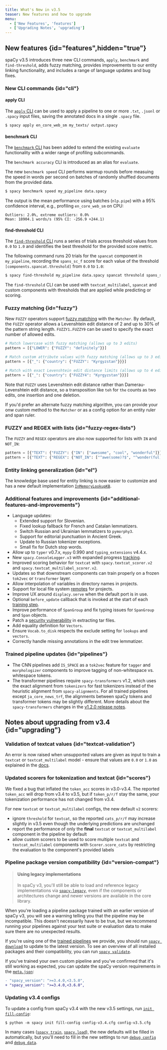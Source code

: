 ```yaml
---
title: What's New in v3.5
teaser: New features and how to upgrade
menu:
  - ['New Features', 'features']
  - ['Upgrading Notes', 'upgrading']
---
```


## New features {id="features",hidden="true"}

spaCy v3.5 introduces three new CLI commands, `apply`, `benchmark` and
`find-threshold`, adds fuzzy matching, provides improvements to our entity
linking functionality, and includes a range of language updates and bug fixes.

### New CLI commands {id="cli"}

#### apply CLI

The [`apply` CLI](/api/cli#apply) can be used to apply a pipeline to one or more
`.txt`, `.jsonl` or `.spacy` input files, saving the annotated docs in a single
`.spacy` file.

```bash
$ spacy apply en_core_web_sm my_texts/ output.spacy
```

#### benchmark CLI

The [`benchmark` CLI](/api/cli#benchmark) has been added to extend the existing
`evaluate` functionality with a wider range of profiling subcommands.

The `benchmark accuracy` CLI is introduced as an alias for `evaluate`.

The new `benchmark speed` CLI performs warmup rounds before measuing the speed
in words per second on batches of randomly shuffled documents from the provided
data.

```bash
$ spacy benchmark speed my_pipeline data.spacy
```

The output is the mean performance using batches (`nlp.pipe`) with a 95%
confidence interval, e.g., profiling `en_core_web_sm` on CPU:

```none
Outliers: 2.0%, extreme outliers: 0.0%
Mean: 18904.1 words/s (95% CI: -256.9 +244.1)
```

#### find-threshold CLI

The [`find-threshold` CLI](/api/cli#find-threshold) runs a series of trials
across threshold values from `0.0` to `1.0` and identifies the best threshold
for the provided score metric.

The following command runs 20 trials for the `spancat` component in
`my_pipeline`, recording the `spans_sc_f` score for each value of the threshold
`[components.spancat.threshold]` from `0.0` to `1.0`:

```bash
$ spacy find-threshold my_pipeline data.spacy spancat threshold spans_sc_f --n_trials 20
```

The `find-threshold` CLI can be used with `textcat_multilabel`, `spancat` and
custom components with thresholds that are applied while predicting or scoring.

### Fuzzy matching {id="fuzzy"}

New `FUZZY` operators support [fuzzy matching](/usage/rule-based-matching#fuzzy)
with the `Matcher`. By default, the `FUZZY` operator allows a Levenshtein edit
distance of 2 and up to 30% of the pattern string length. `FUZZY1`..`FUZZY9` can
be used to specify the exact number of allowed edits.

```python
# Match lowercase with fuzzy matching (allows up to 3 edits)
pattern = [{"LOWER": {"FUZZY": "definitely"}}]

# Match custom attribute values with fuzzy matching (allows up to 3 edits)
pattern = [{"_": {"country": {"FUZZY": "Kyrgyzstan"}}}]

# Match with exact Levenshtein edit distance limits (allows up to 4 edits)
pattern = [{"_": {"country": {"FUZZY4": "Kyrgyzstan"}}}]
```

Note that `FUZZY` uses Levenshtein edit distance rather than
Damerau-Levenshtein edit distance, so a transposition like `teh` for `the`
counts as two edits, one insertion and one deletion.

If you'd prefer an alternate fuzzy matching algorithm, you can provide your onw
custom method to the `Matcher` or as a config option for an entity ruler and
span ruler.

### FUZZY and REGEX with lists {id="fuzzy-regex-lists"}

The `FUZZY` and `REGEX` operators are also now supported for lists with `IN` and
`NOT_IN`:

```python
pattern = [{"TEXT": {"FUZZY": {"IN": ["awesome", "cool", "wonderful"]}}}]
pattern = [{"TEXT": {"REGEX": {"NOT_IN": ["^awe(some)?$", "^wonder(ful)?"]}}}]
```

### Entity linking generalization {id="el"}

The knowledge base used for entity linking is now easier to customize and has a
new default implementation [`InMemoryLookupKB`](/api/kb_in_memory).

### Additional features and improvements {id="additional-features-and-improvements"}

- Language updates:
  - Extended support for Slovenian.
  - Fixed lookup fallback for French and Catalan lemmatizers.
  - Switch Russian and Ukrainian lemmatizers to `pymorphy3`.
  - Support for editorial punctuation in Ancient Greek.
  - Update to Russian tokenizer exceptions.
  - Small fix for Dutch stop words.
- Allow up to `typer` v0.7.x, `mypy` 0.990 and `typing_extensions` v4.4.x.
- New `spacy.ConsoleLogger.v3` with expanded progress
  [tracking](/api/top-level#ConsoleLogger).
- Improved scoring behavior for `textcat` with `spacy.textcat_scorer.v2` and
  `spacy.textcat_multilabel_scorer.v2`.
- Updates so that downstream components can train properly on a frozen `tok2vec`
  or `transformer` layer.
- Allow interpolation of variables in directory names in projects.
- Support for local file system [remotes](/usage/projects#remote) for projects.
- Improve UX around `displacy.serve` when the default port is in use.
- Optional `before_update` callback that is invoked at the start of each
  [training step](/api/data-formats#config-training).
- Improve performance of `SpanGroup` and fix typing issues for `SpanGroup` and
  `Span` objects.
- Patch a
  [security vulnerability](https://github.com/advisories/GHSA-gw9q-c7gh-j9vm) in
  extracting tar files.
- Add equality definition for `Vectors`.
- Ensure `Vocab.to_disk` respects the exclude setting for `lookups` and
  `vectors`.
- Correctly handle missing annotations in the edit tree lemmatizer.

### Trained pipeline updates {id="pipelines"}

- The CNN pipelines add `IS_SPACE` as a `tok2vec` feature for `tagger` and
  `morphologizer` components to improve tagging of non-whitespace vs. whitespace
  tokens.
- The transformer pipelines require `spacy-transformers` v1.2, which uses the
  exact alignment from `tokenizers` for fast tokenizers instead of the heuristic
  alignment from `spacy-alignments`. For all trained pipelines except
  `ja_core_news_trf`, the alignments between spaCy tokens and transformer tokens
  may be slightly different. More details about the `spacy-transformers` changes
  in the
  [v1.2.0 release notes](https://github.com/explosion/spacy-transformers/releases/tag/v1.2.0).

## Notes about upgrading from v3.4 {id="upgrading"}

### Validation of textcat values {id="textcat-validation"}

An error is now raised when unsupported values are given as input to train a
`textcat` or `textcat_multilabel` model - ensure that values are `0.0` or `1.0`
as explained in the [docs](/api/textcategorizer#assigned-attributes).

### Updated scorers for tokenization and textcat {id="scores"}

We fixed a bug that inflated the `token_acc` scores in v3.0-v3.4. The reported
`token_acc` will drop from v3.4 to v3.5, but if `token_p/r/f` stay the same,
your tokenization performance has not changed from v3.4.

For new `textcat` or `textcat_multilabel` configs, the new default `v2` scorers:

- ignore `threshold` for `textcat`, so the reported `cats_p/r/f` may increase
  slightly in v3.5 even though the underlying predictions are unchanged
- report the performance of only the **final** `textcat` or `textcat_multilabel`
  component in the pipeline by default
- allow custom scorers to be used to score multiple `textcat` and
  `textcat_multilabel` components with `Scorer.score_cats` by restricting the
  evaluation to the component's provided labels

### Pipeline package version compatibility {id="version-compat"}

> #### Using legacy implementations
>
> In spaCy v3, you'll still be able to load and reference legacy implementations
> via [`spacy-legacy`](https://github.com/explosion/spacy-legacy), even if the
> components or architectures change and newer versions are available in the
> core library.

When you're loading a pipeline package trained with an earlier version of spaCy
v3, you will see a warning telling you that the pipeline may be incompatible.
This doesn't necessarily have to be true, but we recommend running your
pipelines against your test suite or evaluation data to make sure there are no
unexpected results.

If you're using one of the [trained pipelines](/models) we provide, you should
run [`spacy download`](/api/cli#download) to update to the latest version. To
see an overview of all installed packages and their compatibility, you can run
[`spacy validate`](/api/cli#validate).

If you've trained your own custom pipeline and you've confirmed that it's still
working as expected, you can update the spaCy version requirements in the
[`meta.json`](/api/data-formats#meta):

```diff
- "spacy_version": ">=3.4.0,<3.5.0",
+ "spacy_version": ">=3.4.0,<3.6.0",
```

### Updating v3.4 configs

To update a config from spaCy v3.4 with the new v3.5 settings, run
[`init fill-config`](/api/cli#init-fill-config):

```cli
$ python -m spacy init fill-config config-v3.4.cfg config-v3.5.cfg
```

In many cases ([`spacy train`](/api/cli#train),
[`spacy.load`](/api/top-level#spacy.load)), the new defaults will be filled in
automatically, but you'll need to fill in the new settings to run
[`debug config`](/api/cli#debug) and [`debug data`](/api/cli#debug-data).
